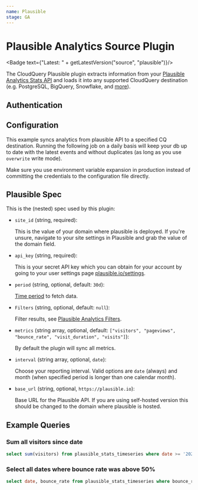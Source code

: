 ```yaml
---
name: Plausible
stage: GA
---
```

# Plausible Analytics Source Plugin


<Badge text={"Latest: " + getLatestVersion("source", "plausible")}/>

The CloudQuery Plausible plugin extracts information from your [Plausible Analytics Stats API](https://plausible.io/docs/stats-api#get-apiv1statstimeseries) and loads it into any supported CloudQuery destination (e.g. PostgreSQL, BigQuery, Snowflake, and [more](/docs/plugins/destinations/overview)).

## Authentication

<Authentication/>

## Configuration

This example syncs analytics from plausible API to a specified CQ destination. Running the following job on a daily basis will keep your db up to date with the latest events and without duplicates (as long as you use `overwrite` write mode).

<Configuration/>

<Callout type="info">
Make sure you use environment variable expansion in production instead of committing the credentials to the configuration file directly.
</Callout>

## Plausible Spec

This is the (nested) spec used by this plugin:

- `site_id` (string, required):
   
  This is the value of your domain where plausible is deployed. If you're unsure, navigate to your site settings in Plausible and grab the value of the domain field.

- `api_key` (string, required):

  This is your secret API key which you can obtain for your account by going to your user settings page [plausible.io/settings](https://plausible.io/settings).

- `period` (string, optional, default: `30d`):

  [Time period](https://plausible.io/docs/stats-api#time-periods) to fetch data.

- `Filters` (string, optional, default: `null`):
  
  Filter results, see [Plausible Analytics Filters](https://plausible.io/docs/stats-api#filtering).

- `metrics` (string array, optional, default: `["visitors", "pageviews", "bounce_rate", "visit_duration", "visits"]`):

  By default the plugin will sync all metrics.

- `interval` (string array, optional, `date`):
    
  Choose your reporting interval. Valid options are `date` (always) and month (when specified period is longer than one calendar month).

- `base_url` (string, optional, `https://plausible.io`):
    
  Base URL for the Plausible API. If you are using self-hosted version this should be changed to the domain where plausible is hosted.

## Example Queries

### Sum all visitors since date

```sql copy
select sum(visitors) from plausible_stats_timeseries where date >= '2021-01-01';
```

### Select all dates where bounce rate was above 50%

```sql copy
select date, bounce_rate from plausible_stats_timeseries where bounce_rate > 50;
```
